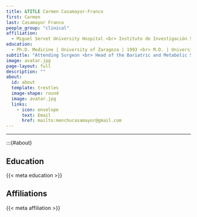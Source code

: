 ```yaml
---
title: &TITLE Carmen Casamayor-Franco
first: Carmen
last: Casamayor Franco
people_group: "clinical"
affiliation: 
  - Miguel Servet University Hospital <br> Instituto de Investigación Sanitaria Aragón
education: 
  - Ph.D. Medicine | University of Zaragoza | 1993 <br> M.D. | University of Zaragoza | 2002
subtitle: "Attending Surgeon <br> Head of the Bariatric and Metabolic Surgery Unit"
image: avatar.jpg
page-layout: full
description: ""
about: 
  id: about
  template: trestles
  image-shape: round
  image: avatar.jpg
  links:
    - icon: envelope
      text: Email
      href: mailto:menchucasamayor@gmail.com 
---
```


<hr>


:::{#about}

## Education
{{< meta education >}}

## Affiliations
{{< meta affiliation >}}
